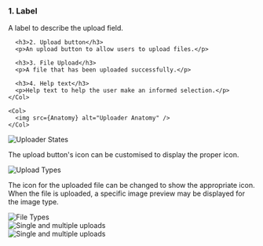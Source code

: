 

<Section title="Anatomy">
  <Row>
    <Col>
      <h3 style={{marginTop: 0}}>1. Label</h3>
      <p>A label to describe the upload field.</p>

      <h3>2. Upload button</h3>
      <p>An upload button to allow users to upload files.</p>

      <h3>3. File Upload</h3>
      <p>A file that has been uploaded successfully.</p>

      <h3>4. Help text</h3>
      <p>Help text to help the user make an informed selection.</p>
    </Col>

    <Col>
      <img src={Anatomy} alt="Uploader Anatomy" />
    </Col>
  </Row>
</Section>

<Section title="States">
  <img src={States} alt="Uploader States" />
</Section>

<Section title="Upload types">
  <p>The upload button's icon can be customised to display the proper icon.</p>

  <img src={UploadTypes} alt="Upload Types" />
</Section>

<Section title="File types">
  <p>
    The icon for the uploaded file can be changed to show the appropriate icon.
    When the file is uploaded, a specific image preview may be displayed for the
    image type.
  </p>

  <img src={FileTypes} alt="File Types" />
</Section>

<Section title="Single and multiple uploads">
  <img src={SingleMultiple} alt="Single and multiple uploads" />
</Section>

<Section title="Spacing">
  <img src={Spacing} alt="Single and multiple uploads" />
</Section>
